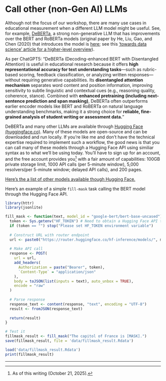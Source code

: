 # Call other (non-Gen AI) LLMs

Although not the focus of our workshop, there are many use cases in educational measurement when a different LLM model might be useful.
See, for example, [DeBERTa](https://huggingface.co/docs/transformers/en/model_doc/deberta), a strong non-generative LLM that has improvements over the BERT and RoBERTa models (original paper by He, Liu, Gao, and Chen (2020) that introduces the model is [here](https://arxiv.org/abs/2006.03654); see this ['towards data science' article for a higher-level overview](https://towardsdatascience.com/large-language-models-deberta-decoding-enhanced-bert-with-disentangled-attention-90016668db4b/)).

As per ChatGPT5: "DeBERTa (Decoding-enhanced BERT with Disentangled Attention) is useful in educational research because it offers **high representational accuracy for text understanding tasks**—such as rubric-based scoring, feedback classification, or analyzing written responses—without requiring generative capabilities. 
Its **disentangled attention mechanism** separates word content and position information, improving sensitivity to subtle linguistic and contextual cues (e.g., reasoning quality, coherence, stance). 
Combined with **enhanced pretraining (including next-sentence prediction and span masking)**, DeBERTa often outperforms earlier encoder models like BERT and RoBERTa on natural language understanding benchmarks, making it a strong choice for **reliable, fine-grained analysis of student writing or assessment data.**"

DeBERTa and many other LLMs are available through [Hugging Face (huggingface.co)](https://huggingface.co/).
Many of these models are open-source and can be downloaded and run locally. 
If you're like me and don't have the technical expertise required to implement such a workflow, the good news is that you can call many of these models through a Hugging Face API using similiar syntax as to what we'll be using today.
You'll have to sign up for an account, and the free account provides you[^1] with a fair amount of capabilities: 100GB private storage limit, 1000 API calls (per 5-minute window), 5,000 resolvers(per 5-minute window; delayed API calls), and 200 pages.

[Here's the a list of other models available though Hugging Face.](https://huggingface.co/models)

Here's an example of a simple `fill-mask` task calling the BERT model through the Hugging Face API.

```r

library(httr)
library(jsonlite)

fill_mask <- function(text, model_id = "google-bert/bert-base-uncased") {
  token <- Sys.getenv("HF_TOKEN") # Need to obtain a Hugging Face API token
  if (token == "") stop("Please set HF_TOKEN environment variable")
  
  # Construct URL with router endpoint
  url <- paste0("https://router.huggingface.co/hf-inference/models/", model_id)
  
  # Make API call
  response <- POST(
    url = url,
    add_headers(
      Authorization = paste("Bearer", token),
      `Content-Type` = "application/json"
    ),
    body = toJSON(list(inputs = text), auto_unbox = TRUE),
    encode = "raw"
  )
  
  # Parse response
  response_text <- content(response, "text", encoding = "UTF-8")
  result <- fromJSON(response_text)
  
  return(result)
}

# Test it
fillmask_result <- fill_mask("The capitol of France is [MASK].")
save(fillmask_result, file = 'data/fillmask_result.Rdata')
```
```r
load('data/fillmask_result.Rdata')
print(fillmask_result)
```


---
[^1]: As of this writing (October 21, 2025).
